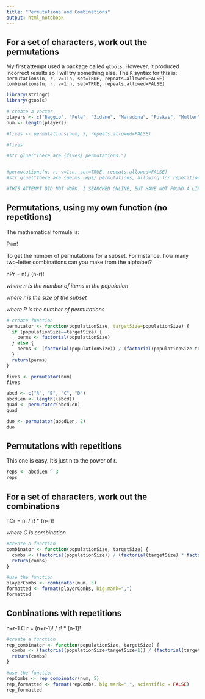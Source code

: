 ```yaml
---
title: "Permutations and Combinations"
output: html_notebook
---
```


## For a set of characters, work out the permutations 

My first attempt used a package called `gtools`. However, it produced incorrect results so I will try something else.
The `R` syntax for this is:
`permutations(n, r, v=1:n, set=TRUE, repeats.allowed=FALSE)`
`combinations(n, r, v=1:n, set=TRUE, repeats.allowed=FALSE)`

```r
library(stringr)
library(gtools)

# create a vector
players <- c("Baggio", "Pele", "Zidane", "Maradona", "Puskas", "Muller", "Yashin", "Beckenbauer", "Charlton", "Barnes", "Messi", "Ronaldo")
num <- length(players)

#fives <- permutations(num, 5, repeats.allowed=FALSE)

#fives

#str_glue("There are {fives} permutations.")


#permutations(n, r, v=1:n, set=TRUE, repeats.allowed=FALSE)
#str_glue("There are {perms_reps} permutations, allowing for repetitions.")

#THIS ATTEMPT DID NOT WORK. I SEARCHED ONLINE, BUT HAVE NOT FOUND A LIKELY PACKAGE THAT CAN PRODUCE THE CALCULATIONS I WANT. SO, I'LL MAKE MY OWN.

```


## Permutations, using my own function (no repetitions)

The mathematical formula is:

P=n!

To get the number of permutations for a subset. For instance, how many two-letter combinations can you make from the alphabet?

nPr = n! / (n-r)!

_where n is the number of items in the population_

_where r is the size of the subset_

_where P is the number of permutations_

```r
# create function
permutator <- function(populationSize, targetSize=populationSize) {
  if (populationSize==targetSize) {
    perms <- factorial(populationSize)
  } else {
    perms <- (factorial(populationSize)) / (factorial(populationSize-targetSize))
  }
  return(perms)
}

fives <- permutator(num)
fives 

abcd <- c("A", "B", "C", "D")
abcdLen <- length((abcd))
quad <- permutator(abcdLen)
quad

duo <- permutator(abcdLen, 2)
duo

```
## Permutations with repetitions
This one is easy. It's just n to the power of r.
```r
reps <- abcdLen ^ 3
reps
```



## For a set of characters, work out the combinations 

nCr = n! / r! * (n-r)!

_where C is combination_ 



```r
#create a function
combinator <- function(populationSize, targetSize) {
  combs <- (factorial(populationSize)) / (factorial(targetSize) * factorial(populationSize-targetSize))
  return(combs)
}

#use the function
playerCombs <- combinator(num, 5)
formatted <- format(playerCombs, big.mark=",")
formatted

```

## Conbinations with repetitions

n+r-1 C r = (n+r-1)! / r! * (n-1)!
```r
#create a function
rep_combinator <- function(populationSize, targetSize) {
  combs <- (factorial(populationSize+targetSize+1)) / (factorial(targetSize) * factorial(populationSize-1))
  return(combs)
}

#use the function
repCombs <- rep_combinator(num, 5)
rep_formatted <- format(repCombs, big.mark=",", scientific = FALSE)
rep_formatted
```


